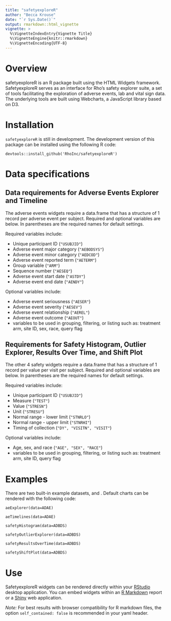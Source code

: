 ```yaml
---
title: "safetyexploreR"
author: "Becca Krouse"
date: "`r Sys.Date()`"
output: rmarkdown::html_vignette
vignette: >
  %\VignetteIndexEntry{Vignette Title}
  %\VignetteEngine{knitr::rmarkdown}
  %\VignetteEncoding{UTF-8}
---
```


# Overview

safetyexploreR is an R package built using the HTML Widgets framework.  SafetyexploreR serves as an interface for Rho's safety explorer suite, a set of tools facilitating the exploration of adverse events, lab and vital sign data.  The underlying tools are built using Webcharts, a JavaScript library based on D3.

# Installation 

```safetyexploreR``` is still in development.  The development version of this package can be installed using the following R code:

```devtools::install_github('RhoInc/safetyexploreR')```

# Data specifications

## Data requirements for Adverse Events Explorer and Timeline

The adverse events widgets require a data.frame that has a structure of 1 record per adverse event per subject.  Required and optional variables are below.  In parentheses are the required names for default settings.  

Required variables include:

- Unique participant ID (```"USUBJID"```)
- Adverse event major category (```"AEBODSYS"```)
- Adverse event minor category (```"AEDCOD"```)
- Adverse event reported term (```"AETERM"```)
- Group variable (```"ARM"```)
- Sequence number (```"AESEQ"```)
- Adverse event start date (```"ASTDY"```)
- Adverse event end date (```"AENDY"```)

Optional variables include:

- Adverse event seriousness (```"AESER"```)
- Adverse event severity (```"AESEV"```)
- Adverse event relationship (```"AEREL"```)
- Adverse event outcome (```"AEOUT"```)
- variables to be used in grouping, filtering, or listing such as: treatment arm, site ID, sex, race, query flag


## Requirements for Safety Histogram, Outlier Explorer, Results Over Time, and Shift Plot

The other 4 safety widgets require a data.frame that has a structure of 1 record per value per visit per subject.  Required and optional variables are below.  In parentheses are the required names for default settings.  

Required variables include:

- Unique participant ID (```"USUBJID"```)
- Measure (```"TEST"```)
- Value (```"STRESN"```)
- Unit (```"STRESU"```)
- Normal range - lower limit (```"STNRLO"```)
- Normal range - upper limit (```"STNRHI"```)
- Timing of collection (```"DY", "VISITN", "VISIT"```)

Optional variables include:

- Age, sex, and race (```"AGE", "SEX", "RACE"```)
- variables to be used in grouping, filtering, or listing such as: treatment arm, site ID, query flag

# Examples

There are two built-in example datasets, \code{ADAE} and \code{ADBDS}.  Default charts can be rendered with the following code:

```aeExplorer(data=ADAE)```

```aeTimelines(data=ADAE)```

```safetyHistogram(data=ADBDS)```

```safetyOutlierExplorer(data=ADBDS)```

```safetyResultsOverTime(data=ADBDS)```

```safetyShiftPlot(data=ADBDS)```


# Use

SafetyexploreR widgets can be rendered directly within your [RStudio](https://www.rstudio.com) desktop application.  You can embed widgets within an [R Markdown](http://rmarkdown.rstudio.com/) report or a [Shiny](https://shiny.rstudio.com) web application.

*Note:* For best results with browser compatibility for R markdown files, the option ```self_contained: false``` is recommended in your yaml header.

